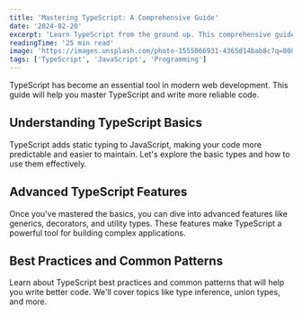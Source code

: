 ```yaml
---
title: 'Mastering TypeScript: A Comprehensive Guide'
date: '2024-02-20'
excerpt: 'Learn TypeScript from the ground up. This comprehensive guide covers everything from basic types to advanced features like generics, decorators, and utility types.'
readingTime: '25 min read'
image: 'https://images.unsplash.com/photo-1555066931-4365d14bab8c?q=80&w=2070&auto=format&fit=crop'
tags: ['TypeScript', 'JavaScript', 'Programming']
---
```


TypeScript has become an essential tool in modern web development. This guide will help you master TypeScript and write more reliable code.

## Understanding TypeScript Basics

TypeScript adds static typing to JavaScript, making your code more predictable and easier to maintain. Let's explore the basic types and how to use them effectively.

## Advanced TypeScript Features

Once you've mastered the basics, you can dive into advanced features like generics, decorators, and utility types. These features make TypeScript a powerful tool for building complex applications.

## Best Practices and Common Patterns

Learn about TypeScript best practices and common patterns that will help you write better code. We'll cover topics like type inference, union types, and more. 